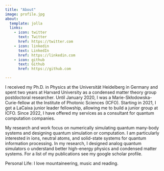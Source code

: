 ```yaml
---
title: "About"
image: profile.jpg
about:
  template: jolla
  links:
    - icon: twitter
      text: Twitter
      href: https://twitter.com
    - icon: linkedin
      text: LinkedIn
      href: https://linkedin.com
    - icon: github
      text: Github
      href: https://github.com

---
```


<div align="justify">
I received my Ph.D. in Physics at the Universität Heidelberg in Germany and spent two years at Harvard University as a condensed matter theory group postdoctoral researcher. Until January 2020, I was a Marie-Skłodowska-Curie-fellow at the Institute of Photonic Sciences (ICFO). Starting in 2021, I got a LaCaixa junior leader fellowship, allowing me to build a junior group at ICFO. Since 2022, I have offered my services as a consultant for quantum computation companies.  

My research and work focus on numerically simulating quantum many-body systems and designing  quantum simulation or computation. I am particularly interested in ions, neutral atoms, and solid-state systems for quantum information processing. In my research, I designed analog quantum simulators o understand better high-energy physics and condensed matter systems. For a list of my publications see my google scholar profile.

Personal Life:
I love mountaineering, music and reading. 
</div>